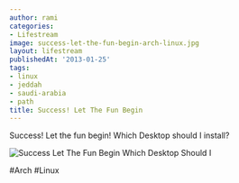 ```yaml
---
author: rami
categories:
- Lifestream
image: success-let-the-fun-begin-arch-linux.jpg
layout: lifestream
publishedAt: '2013-01-25'
tags:
- linux
- jeddah
- saudi-arabia
- path
title: Success! Let The Fun Begin
---
```


Success! Let the fun begin! Which Desktop should I install? 

![Success Let The Fun Begin Which Desktop Should I](/assets/images/content/lifestream/success-let-the-fun-begin-arch-linux.jpg)

#Arch #Linux
